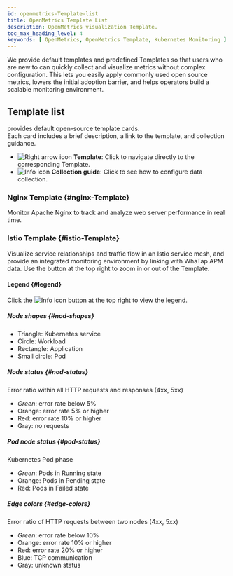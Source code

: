 ```yaml
---
id: openmetrics-Template-list
title: OpenMetrics Template List
description: OpenMetrics visualization Template.
toc_max_heading_level: 4
keywords: [ OpenMetrics, OpenMetrics Template, Kubernetes Monitoring ]
---
```


We provide default templates and predefined Templates so that users who are new to <Cmdname sid="openmetrics" className="uitext" /> can quickly collect and visualize metrics without complex configuration. This lets you easily apply commonly used open source metrics, lowers the initial adoption barrier, and helps operators build a scalable monitoring environment.

## Template list

<Cmdname sid="openmetrics_template_list" className="uitext" /> provides default open-source template cards.  
Each card includes a brief description, a link to the template, and collection guidance.

* ![Right arrow icon](/img/ic-arrow-right.svg) **Template**: Click to navigate directly to the corresponding Template.
* ![Info icon](/img/ic-info-circle.svg) **Collection guide**: Click to see how to configure data collection.

### Nginx Template {#nginx-Template}

Monitor Apache Nginx to track and analyze web server performance in real time.

### Istio Template {#istio-Template}

Visualize service relationships and traffic flow in an Istio service mesh, and provide an integrated monitoring environment by linking with WhaTap APM data. Use the button at the top right to zoom in or out of the Template.

<ImgLang img='openmetrics-Template-istio.png' desc='OpenMetrics Template istio' />

#### Legend {#legend}

Click the ![Info icon](/img/ic-info-circle.svg) button at the top right to view the legend. 

##### Node shapes {#nod-shapes}

* Triangle: Kubernetes service
* Circle: Workload
* Rectangle: Application
* Small circle: Pod

##### Node status {#nod-status}

Error ratio within all HTTP requests and responses (4xx, 5xx)

* *Green*: error rate below 5%
* <span class='slow'>Orange</span>: error rate 5% or higher
* <span class='vslow'>Red</span>: error rate 10% or higher
* Gray: no requests

##### Pod node status {#pod-status}

Kubernetes Pod phase

* *Green*: Pods in Running state
* <span class='slow'>Orange</span>: Pods in Pending state
* <span class='vslow'>Red</span>: Pods in Failed state

##### Edge colors {#edge-colors}

Error ratio of HTTP requests between two nodes (4xx, 5xx)

* *Green*: error rate below 10%
* <span class='slow'>Orange</span>: error rate 10% or higher
* <span class='vslow'>Red</span>: error rate 20% or higher
* <span class='normal'>Blue</span>: TCP communication
* Gray: unknown status
